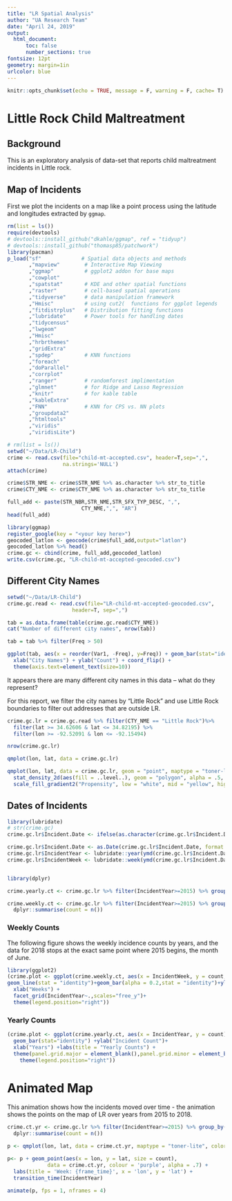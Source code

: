 ```yaml
---
title: "LR Spatial Analysis"
author: "UA Research Team"
date: "April 24, 2019"
output: 
  html_document:
      toc: false
      number_sections: true
fontsize: 12pt
geometry: margin=1in
urlcolor: blue
---
```


```r
knitr::opts_chunk$set(echo = TRUE, message = F, warning = F, cache= T)
```

# Little Rock Child Maltreatment

## Background

This is an exploratory analysis of data-set that reports child maltreatment incidents in Little rock. 

## Map of Incidents 

First we plot the incidents on a map like a point process using the latitude and longitudes extracted by `ggmap`.

```r
rm(list = ls())
require(devtools)
# devtools::install_github("dkahle/ggmap", ref = "tidyup")
# devtools::install_github("thomasp85/patchwork")
library(pacman)
p_load("sf"             # Spatial data objects and methods
       ,"mapview"        # Interactive Map Viewing
       ,"ggmap"          # ggplot2 addon for base maps
       ,"cowplot" 
       ,"spatstat"       # KDE and other spatial functions
       ,"raster"         # cell-based spatial operations
       ,"tidyverse"      # data manipulation framework
       ,"Hmisc"          # using cut2(  functions for ggplot legends
       ,"fitdistrplus"   # Distribution fitting functions
       ,"lubridate"      # Power tools for handling dates
       ,"tidycensus" 
       ,"lwgeom" 
       ,"Hmisc" 
       ,"hrbrthemes" 
       ,"gridExtra" 
       ,"spdep"          # KNN functions
       ,"foreach" 
       ,"doParallel" 
       ,"corrplot" 
       ,"ranger"         # randomforest implimentation      
       ,"glmnet"         # for Ridge and Lasso Regression
       ,"knitr"          # for kable table
       ,"kableExtra" 
       ,"FNN"            # KNN for CPS vs. NN plots
       ,"groupdata2" 
       ,"htmltools" 
       ,"viridis" 
       ,"viridisLite")
```

```R
# rm(list = ls())
setwd("~/Data/LR-Child")
crime <- read.csv(file="child-mt-accepted.csv", header=T,sep=",",
                  na.strings='NULL')
attach(crime)

crime$STR_NME <- crime$STR_NME %>% as.character %>% str_to_title 
crime$CTY_NME <- crime$CTY_NME %>% as.character %>% str_to_title

full_add <- paste(STR_NBR,STR_NME,STR_SFX_TYP_DESC, ",", 
                        CTY_NME,",", "AR")
head(full_add)
```

```r
library(ggmap)
register_google(key = "<your key here>")
geocoded_latlon <- geocode(crime$full_add,output="latlon")
geocoded_latlon %>% head()
crime.gc <- cbind(crime, full_add,geocoded_latlon)
write.csv(crime.gc, "LR-child-mt-accepted-geocoded.csv")
```

## Different City Names 

```r
setwd("~/Data/LR-Child")
crime.gc.read <- read.csv(file="LR-child-mt-accepted-geocoded.csv",
                     header=T, sep=",")

tab = as.data.frame(table(crime.gc.read$CTY_NME))
cat("Number of different city names", nrow(tab))

tab = tab %>% filter(Freq > 50)

ggplot(tab, aes(x = reorder(Var1, -Freq), y=Freq)) + geom_bar(stat="identity") +
  xlab("City Names") + ylab("Count") + coord_flip() +
  theme(axis.text=element_text(size=10))
```

It appears there are many different city names in this data -- what do they represent?

For this report, we filter the city names by "Little Rock" and use Little Rock boundaries to filter out addresses that are outside LR. 

```r
crime.gc.lr = crime.gc.read %>% filter(CTY_NME == "Little Rock")%>% 
  filter(lat >= 34.62606 & lat <= 34.82195) %>% 
  filter(lon >= -92.52091 & lon <= -92.15494)

nrow(crime.gc.lr)

qmplot(lon, lat, data = crime.gc.lr)

qmplot(lon, lat, data = crime.gc.lr, geom = "point", maptype = "toner-lite", darken = .5, color = I("red"), legend = "topleft") +
  stat_density_2d(aes(fill = ..level..), geom = "polygon", alpha = .5, color = NA) +
  scale_fill_gradient2("Propensity", low = "white", mid = "yellow", high = "red", midpoint = 60)
```

## Dates of Incidents

```r
library(lubridate)
# str(crime.gc)
crime.gc.lr$Incident.Date <- ifelse(as.character(crime.gc.lr$Incident.Date) == "",as.character(crime.gc.lr$Referral.Date),as.character(crime.gc.lr$Incident.Date))

crime.gc.lr$Incident.Date <- as.Date(crime.gc.lr$Incident.Date, format = "%m/%d/%Y" )
crime.gc.lr$IncidentYear <- lubridate::year(ymd(crime.gc.lr$Incident.Date))
crime.gc.lr$IncidentWeek <- lubridate::week(ymd(crime.gc.lr$Incident.Date))


library(dplyr)

crime.yearly.ct <- crime.gc.lr %>% filter(IncidentYear>=2015) %>% group_by(IncidentYear) %>% dplyr::summarise(count = n()) 

crime.weekly.ct <- crime.gc.lr %>% filter(IncidentYear>=2015) %>% group_by(IncidentYear, IncidentWeek ) %>%
  dplyr::summarise(count = n())

```

### Weekly Counts 

The following figure shows the weekly incidence counts by years, and the data for 2018 stops at the exact same point where 2015 begins, the month of June. 

```R
library(ggplot2)
(crime.plot <- ggplot(crime.weekly.ct, aes(x = IncidentWeek, y = count, group = as.factor(IncidentYear), colour = as.factor(IncidentYear)))+
geom_line(stat = "identity")+geom_bar(alpha = 0.2,stat = "identity")+ylab("Incident Count")+
  xlab("Weeks") +
  facet_grid(IncidentYear~.,scales="free_y")+
  theme(legend.position="right"))
```


### Yearly Counts 


```r
(crime.plot <- ggplot(crime.yearly.ct, aes(x = IncidentYear, y = count))+
  geom_bar(stat="identity") +ylab("Incident Count")+
  xlab("Years") +labs(title = "Yearly Counts") +
  theme(panel.grid.major = element_blank(),panel.grid.minor = element_blank(), axis.line = element_line(colour = "black"))+
    theme(legend.position="right"))
```


# Animated Map 

This animation shows how the incidents moved over time - the animation shows the points on the map of LR over years from 2015 to 2018.  


```R
crime.ct.yr <- crime.gc.lr %>% filter(IncidentYear>=2015) %>% group_by(lon, lat, IncidentYear) %>% 
  dplyr::summarise(count = n()) 

p <- qmplot(lon, lat, data = crime.ct.yr, maptype = "toner-lite", color = I("red"))

p<- p + geom_point(aes(x = lon, y = lat, size = count),
             data = crime.ct.yr, colour = 'purple', alpha = .7) +
  labs(title = 'Week: {frame_time}', x = 'lon', y = 'lat') +
  transition_time(IncidentYear) 

animate(p, fps = 1, nframes = 4)
```
